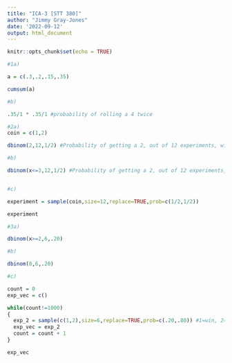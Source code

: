 ---
title: "ICA-3 [STT 380]"
author: "Jimmy Gray-Jones"
date: '2022-09-12'
output: html_document
---

```{r setup, include=FALSE}
knitr::opts_chunk$set(echo = TRUE)
```

```{r, echo=TRUE}

#1a)

a = c(.3,.2,.15,.35)

cumsum(a)

#b)

.35/1 * .35/1 #probability of rolling a 4 twice

#2a) 
coin = c(1,2)

dbinom(2,12,1/2) #Probability of getting a 2, out of 12 experiments, with a 1/2 prob

#b)

dbinom(x<=3,12,1/2) #Probability of getting a 2, out of 12 experiments, with a 1/2 prob


#c)

experiment = sample(coin,size=12,replace=TRUE,prob=c(1/2,1/2))

experiment

#3a)

dbinom(x>=2,6,.20)

#b)

dbinom(0,6,.20)

#c)

count = 0
exp_vec = c()

while(count!=1000)
{
  exp_2 = sample(c(1,2),size=6,replace=TRUE,prob=c(.20,.80)) #1=win, 2=loss
  exp_vec = exp_2
  count = count + 1
}

exp_vec

```
